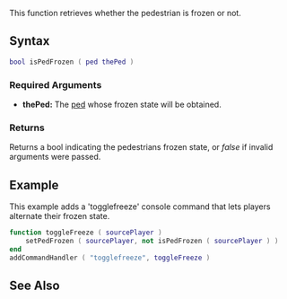 
{{Server client function}}
{{Deprecated|isElementFrozen}}

This function retrieves whether the pedestrian is frozen or not.

==Syntax== 
<syntaxhighlight lang="lua">
bool isPedFrozen ( ped thePed )
</syntaxhighlight> 

===Required Arguments=== 
*'''thePed:''' The [[/ped.md|ped]] whose frozen state will be obtained.

===Returns===
Returns a bool indicating the pedestrians frozen state, or ''false'' if invalid arguments were passed.

==Example== 
This example adds a 'togglefreeze' console command that lets players alternate their frozen state.
<syntaxhighlight lang="lua">
function toggleFreeze ( sourcePlayer )
    setPedFrozen ( sourcePlayer, not isPedFrozen ( sourcePlayer ) )
end
addCommandHandler ( "togglefreeze", toggleFreeze )
</syntaxhighlight>

==See Also==
{{Ped functions}}